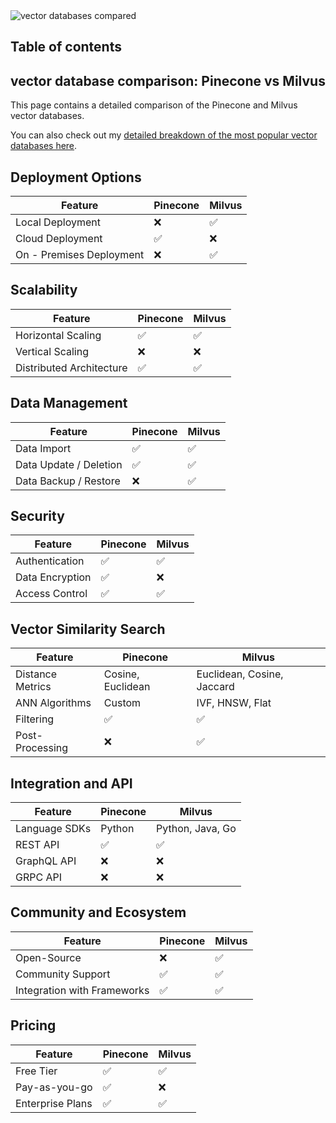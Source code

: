 

<Image src="https://zackproser.b-cdn.net/images/vector-databases-compared.webp" width={800} height={600} alt="vector databases compared" />

## Table of contents

## vector database comparison: Pinecone vs Milvus

This page contains a detailed comparison of the Pinecone and Milvus vector databases.

You can also check out my [detailed breakdown of the most popular vector databases here](/blog/vector-databases-compared). 

## Deployment Options
  | Feature | Pinecone | Milvus |
| ---------| -------------| -------------|
| Local Deployment | ❌ | ✅ |
| Cloud Deployment | ✅ | ❌ |
| On - Premises Deployment | ❌ | ✅ |

## Scalability
  | Feature | Pinecone | Milvus |
| ---------| -------------| -------------|
| Horizontal Scaling | ✅ | ✅ |
| Vertical Scaling | ❌ | ❌ |
| Distributed Architecture | ✅ | ✅ |

## Data Management
  | Feature | Pinecone | Milvus |
| ---------| -------------| -------------|
| Data Import | ✅ | ✅ |
| Data Update / Deletion | ✅ | ✅ |
| Data Backup / Restore | ❌ | ✅ |

## Security
  | Feature | Pinecone | Milvus |
| ---------| -------------| -------------|
| Authentication | ✅ | ✅ |
| Data Encryption | ✅ | ❌ |
| Access Control | ✅ | ✅ |

## Vector Similarity Search
| Feature | Pinecone | Milvus |
|---------|-------------|-------------|
| Distance Metrics | Cosine, Euclidean | Euclidean, Cosine, Jaccard |
| ANN Algorithms | Custom | IVF, HNSW, Flat |
| Filtering | ✅ | ✅ |
| Post-Processing | ❌ | ✅ |

## Integration and API
| Feature | Pinecone | Milvus |
|---------|-------------|-------------|
| Language SDKs | Python | Python, Java, Go |
| REST API | ✅ | ✅ |
| GraphQL API | ❌ | ❌ |
| GRPC API | ❌ | ❌ |

## Community and Ecosystem
| Feature | Pinecone | Milvus |
|---------|-------------|-------------|
| Open-Source | ❌ | ✅ |
| Community Support | ✅ | ✅ |
| Integration with Frameworks | ✅ | ✅ |

## Pricing
| Feature | Pinecone | Milvus |
|---------|-------------|-------------|
| Free Tier | ✅ | ✅ |
| Pay-as-you-go | ✅ | ❌ |
| Enterprise Plans | ✅ | ✅ |
  
